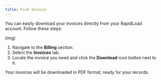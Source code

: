 ```yaml
---
title: Find Invoice
--- 
```


You can easily download your invoices directly from your RapidLoad account. Follow these steps:

(img)

1. Navigate to the **Billing** section.
2. Select the **Invoices** tab.
3. Locate the invoice you need and click the **Download** icon button next to it.

Your invoices will be downloaded in PDF format, ready for your records.